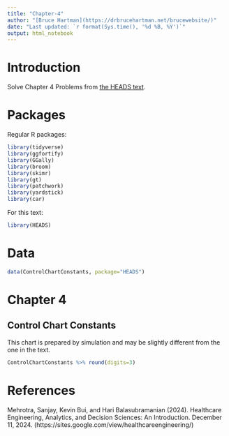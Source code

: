 ```yaml
---
title: "Chapter-4"
author: "[Bruce Hartman](https://drbrucehartman.net/brucewebsite/)"
date: "Last updated: `r format(Sys.time(), '%d %B, %Y')`"
output: html_notebook
---
```


# Introduction
Solve Chapter 4 Problems from [the HEADS text](#r1).

# Packages

Regular R packages:
```r
library(tidyverse)
library(ggfortify)
library(GGally)
library(broom)
library(skimr)
library(gt)
library(patchwork)
library(yardstick)
library(car)
```

For this text:
```r
library(HEADS)
```

# Data
```r
data(ControlChartConstants, package="HEADS")
```

# Chapter 4

## Control Chart Constants
This chart is prepared by simulation and may be slightly different from the one in the text.
```r
ControlChartConstants %>% round(digits=3)
```

# References
:::{#r1}
Mehrotra, Sanjay, Kevin Bui, and Hari Balasubramanian (2024). Healthcare Engineering,
Analytics, and Decision Sciences: An Introduction. December 11, 2024.
(https://sites.google.com/view/healthcareengineering/)
:::
